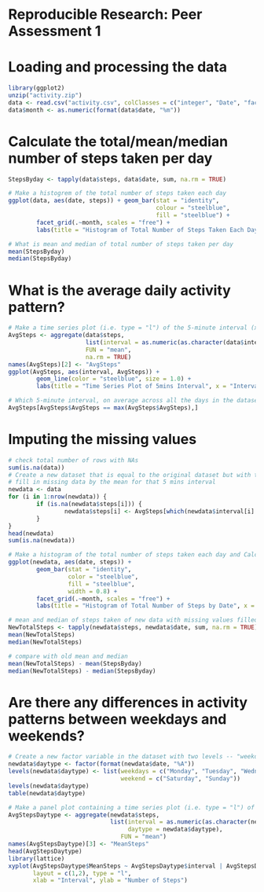 Reproducible Research: Peer Assessment 1
==========================================

# Loading and processing the data
```r
library(ggplot2)
unzip("activity.zip")
data <- read.csv("activity.csv", colClasses = c("integer", "Date", "factor"))
data$month <- as.numeric(format(data$date, "%m"))
```

# Calculate the total/mean/median number of steps taken per day
```r
StepsByday <- tapply(data$steps, data$date, sum, na.rm = TRUE)

# Make a histogrem of the total number of steps taken each day
ggplot(data, aes(date, steps)) + geom_bar(stat = "identity",
                                          colour = "steelblue",
                                          fill = "steelblue") +
        facet_grid(.~month, scales = "free") +
        labs(title = "Histogram of Total Number of Steps Taken Each Day", x = "Date", y = "Total Number of Steps")

# What is mean and median of total number of steps taken per day
mean(StepsByday)
median(StepsByday)
```

# What is the average daily activity pattern?
```r
# Make a time series plot (i.e. type = "l") of the 5-minute interval (x-axis) and the average number of steps taken, averaged across all days (y-axis)
AvgSteps <- aggregate(data$steps, 
                      list(interval = as.numeric(as.character(data$interval))),
                      FUN = "mean", 
                      na.rm = TRUE)
names(AvgSteps)[2] <- "AvgSteps"
ggplot(AvgSteps, aes(interval, AvgSteps)) +
        geom_line(color = "steelblue", size = 1.0) +
        labs(title = "Time Series Plot of 5mins Interval", x = "Interval", y = "Average Number of Steps")

# Which 5-minute interval, on average across all the days in the dataset, contains the maximum number of steps?
AvgSteps[AvgSteps$AvgSteps == max(AvgSteps$AvgSteps),]
```

# Imputing the missing values
```r
# check total number of rows with NAs
sum(is.na(data))
# Create a new dataset that is equal to the original dataset but with the missing data filled in.
# fill in missing data by the mean for that 5 mins interval
newdata <- data
for (i in 1:nrow(newdata)) {
        if (is.na(newdata$steps[i])) {
                newdata$steps[i] <- AvgSteps[which(newdata$interval[i] == AvgSteps$interval), ]$AvgSteps
        }
}
head(newdata)
sum(is.na(newdata))

# Make a histogram of the total number of steps taken each day and Calculate and report the mean and median total number of steps taken per day.
ggplot(newdata, aes(date, steps)) + 
        geom_bar(stat = "identity",
                 color = "steelblue",
                 fill = "steelblue",
                 width = 0.8) +
        facet_grid(.~month, scales = "free") +
        labs(title = "Histogram of Total Number of Steps by Date", x = "Date", y = "Total Number of Steps")

# mean and median of steps taken of new data with missing values filled
NewTotalSteps <- tapply(newdata$steps, newdata$date, sum, na.rm = TRUE)
mean(NewTotalSteps)
median(NewTotalSteps)

# compare with old mean and median
mean(NewTotalSteps) - mean(StepsByday)
median(NewTotalSteps) - median(StepsByday)
```

# Are there any differences in activity patterns between weekdays and weekends?
```r
# Create a new factor variable in the dataset with two levels -- "weekday" and "weekend" indicating whether a given date is a weekday or weekend day.
newdata$daytype <- factor(format(newdata$date, "%A"))
levels(newdata$daytype) <- list(weekdays = c("Monday", "Tuesday", "Wednesday", "Thursday", "Friday"),
                                weekend = c("Saturday", "Sunday"))
levels(newdata$daytype)
table(newdata$daytype)

# Make a panel plot containing a time series plot (i.e. type = "l") of the 5-minute interval (x-axis) and the average number of steps taken, averaged across all weekday days or weekend days (y-axis).
AvgStepsDaytype <- aggregate(newdata$steps, 
                             list(interval = as.numeric(as.character(newdata$interval)),
                                  daytype = newdata$daytype),
                                FUN = "mean")
names(AvgStepsDaytype)[3] <- "MeanSteps"
head(AvgStepsDaytype)
library(lattice)
xyplot(AvgStepsDaytype$MeanSteps ~ AvgStepsDaytype$interval | AvgStepsDaytype$daytype,
       layout = c(1,2), type = "l",
       xlab = "Interval", ylab = "Number of Steps")
```




